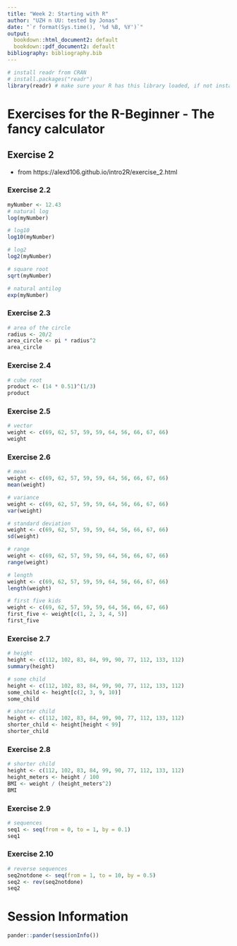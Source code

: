```yaml
---
title: "Week 2: Starting with R"
author: "UZH n UU: tested by Jonas"
date: "`r format(Sys.time(), '%d %B, %Y')`"
output:
  bookdown::html_document2: default
  bookdown::pdf_document2: default
bibliography: bibliography.bib
---
```


```r
# install readr from CRAN
# install.packages("readr")
library(readr) # make sure your R has this library loaded, if not install it (see line above)
```

# Exercises for the R-Beginner - The fancy calculator

## Exercise 2
* from https://alexd106.github.io/intro2R/exercise_2.html

### Exercise 2.2
```r
myNumber <- 12.43
# natural log
log(myNumber)
```

```r
# log10
log10(myNumber)
```

```r
# log2
log2(myNumber)
```

```r
# square root
sqrt(myNumber)
```

```r
# natural antilog
exp(myNumber)
```
### Exercise 2.3
```r
# area of the circle
radius <- 20/2
area_circle <- pi * radius^2
area_circle
```
### Exercise 2.4
```r
# cube root
product <- (14 * 0.51)^(1/3)
product
```
### Exercise 2.5
```r
# vector
weight <- c(69, 62, 57, 59, 59, 64, 56, 66, 67, 66)
weight
```
### Exercise 2.6
```r
# mean
weight <- c(69, 62, 57, 59, 59, 64, 56, 66, 67, 66)
mean(weight)
```

```r
# variance
weight <- c(69, 62, 57, 59, 59, 64, 56, 66, 67, 66)
var(weight)
```

```r
# standard deviation
weight <- c(69, 62, 57, 59, 59, 64, 56, 66, 67, 66)
sd(weight)
```

```r
# range
weight <- c(69, 62, 57, 59, 59, 64, 56, 66, 67, 66)
range(weight)
```

```r
# length
weight <- c(69, 62, 57, 59, 59, 64, 56, 66, 67, 66)
length(weight)
```

```r
# first five kids
weight <- c(69, 62, 57, 59, 59, 64, 56, 66, 67, 66)
first_five <- weight[c(1, 2, 3, 4, 5)]
first_five
```
### Exercise 2.7
```r
# height
height <- c(112, 102, 83, 84, 99, 90, 77, 112, 133, 112)
summary(height)
```

```r
# some child
height <- c(112, 102, 83, 84, 99, 90, 77, 112, 133, 112)
some_child <- height[c(2, 3, 9, 10)]
some_child
```

```r
# shorter child
height <- c(112, 102, 83, 84, 99, 90, 77, 112, 133, 112)
shorter_child <- height[height < 99]
shorter_child
```
### Exercise 2.8
```r
# shorter child
height <- c(112, 102, 83, 84, 99, 90, 77, 112, 133, 112)
height_meters <- height / 100
BMI <- weight / (height_meters^2)
BMI
```
### Exercise 2.9
```r
# sequences
seq1 <- seq(from = 0, to = 1, by = 0.1)
seq1
```
### Exercise 2.10
```r
# reverse sequences
seq2notdone <- seq(from = 1, to = 10, by = 0.5)
seq2 <- rev(seq2notdone)
seq2
```
# Session Information

```r
pander::pander(sessionInfo())
```

